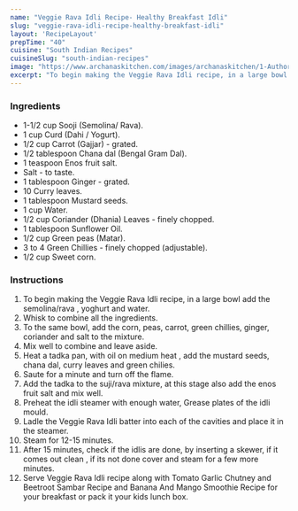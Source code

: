 ---
name: "Veggie Rava Idli Recipe- Healthy Breakfast Idli"
slug: "veggie-rava-idli-recipe-healthy-breakfast-idli"
layout: 'RecipeLayout'
prepTime: "40"
cuisine: "South Indian Recipes"
cuisineSlug: "south-indian-recipes"
image: "https://www.archanaskitchen.com/images/archanaskitchen/1-Author/Neha_Kaushal/Veggie_Rava_Idli.jpg"
excerpt: "To begin making the Veggie Rava Idli recipe, in a large bowl add the semolinarava , yoghurt and water"
---

### Ingredients

- 1-1/2 cup Sooji (Semolina/ Rava).
- 1 cup Curd (Dahi / Yogurt).
- 1/2 cup Carrot (Gajjar) - grated.
- 1/2 tablespoon Chana dal (Bengal Gram Dal).
- 1 teaspoon Enos fruit salt.
- Salt - to taste.
- 1 tablespoon Ginger - grated.
- 10 Curry leaves.
- 1 tablespoon Mustard seeds.
- 1 cup Water.
- 1/2 cup Coriander (Dhania) Leaves - finely chopped.
- 1 tablespoon Sunflower Oil.
- 1/2 cup Green peas (Matar).
- 3 to 4 Green Chillies - finely chopped (adjustable).
- 1/2 cup Sweet corn.

### Instructions

1. To begin making the Veggie Rava Idli recipe, in a large bowl add the semolina/rava , yoghurt and water.
1. Whisk to combine all the ingredients.
1. To the same bowl, add the corn, peas, carrot, green chillies, ginger, coriander and salt to the mixture.
1. Mix well to combine and leave aside.
1. Heat a tadka pan, with oil on medium heat , add the mustard seeds, chana dal, curry leaves and green chilies.
1. Saute for a minute and turn off the flame.
1. Add the tadka to the suji/rava mixture, at this stage also add the enos fruit salt and mix well.
1. Preheat the idli steamer with enough water, Grease plates of the idli mould.
1. Ladle the Veggie Rava Idli batter into each of the cavities and place it in the steamer.
1. Steam for 12-15 minutes.
1. After 15 minutes, check if the idlis are done, by inserting a skewer, if it comes out clean , if its not done cover and steam for a few more minutes.
1. Serve Veggie Rava Idli recipe along with Tomato Garlic Chutney and Beetroot Sambar Recipe and Banana And Mango Smoothie Recipe  for your breakfast or pack it your kids lunch box.
